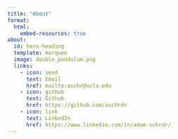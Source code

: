 ```yaml
---
title: "About"
format: 
  html:
    embed-resources: true
about: 
  id: hero-heading
  template: marquee
  image: double_pendulum.png
  links:
    - icon: send
      text: Email
      href: mailto:aschr@ucla.edu
    - icon: github
      text: Github
      href: https://github.com/aschrdr
    - icon: link
      text: LinkedIn
      href: https://www.linkedin.com/in/adam-schrdr/
---
```

